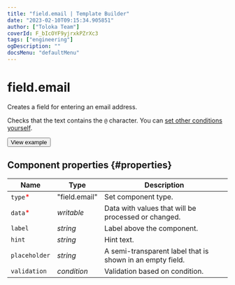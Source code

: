 ```yaml
---
title: "field.email | Template Builder"
date: "2023-02-10T09:15:34.905851"
author: ["Toloka Team"]
coverId: F_bIcOYF9yjrxkPZrXc3
tags: ["engineering"]
ogDescription: ""
docsMenu: "defaultMenu"
---
```


# field.email

Creates a field for entering an email address.

Checks that the text contains the `@` character. You can [set other conditions yourself](/docs-new/template-builder/best-practices/conditions).

<Button themeColor="light" view="default" size="l" type="link" url="https://ya.cc/t/7iqP0isn3y3Uyg">View example</Button>

## Component properties {#properties}

**Name** | **Type** | **Description**
----- | ----- | -----
`type`<span style="color: red">\*</span> | "field.email" | Set component type.
`data`<span style="color: red">\*</span> | _writable_ | Data with values that will be processed or changed.
`label` | _string_ | Label above the component.
`hint` | _string_ | Hint text.
`placeholder` | _string_ | A semi-transparent label that is shown in an empty field.
`validation` | _condition_ | Validation based on condition.
